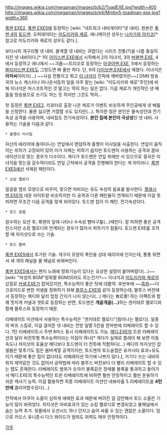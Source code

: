 http://images.wikia.com/megaman/images/b/b2/ToadEXE.jpg?width=400
http://images.wikia.com/megaman/images/e/e4/Mmbn5-toadman-exe.jpg?width=360

[[록맨 EXE2]], [[록맨 EXE5]]에 등장하는 [wiki: "네트워크 내비게이터"넷 내비]. 원본은 [[록맨 4]]의 [[토드맨]].
오퍼레이터는 [[미도리카와 케로]]. 애니메이션 성우는 [[나카가와 아키코]][* 참고로 미도리카와 케로의 성우도 같다.].

보다시피 개구리형 넷 내비. 물계열 넷 내비는 귀엽다는 시리즈 전통(?)을 나름 충실히 지킨 넷 내비이다.[* 1의 [[아이스맨.EXE]]에서 시작해서 2의 이녀석, 3의 [[버블맨.EXE]], 4에서 등장하고 애니에서 ~~긔욤~~트리오로 등장하는 [[아쿠아맨.EXE]], 5에서 등장하는 [[블리자드맨.EXE]]도 그정도면 봐 줄만 하다. 단, 6의 [[다이브맨.EXE]]에서 깨졌다. 이녀석은 '''아저씨'''이미지(...) ~~사실 전통이고 뭐고 [[프리즈맨.EXE|이 녀석]]이 진즉에 깨버렸지만~~] DNN 방송국의 뉴스 캐스터나 아나운서등의 일을 자주 맡는 [wiki: "미도리카와 케로"주인]에 비해 이녀석은 마스코트적인 것 말고는 딱히 하는 일은 없다. 가끔 케로가 개인적인 넷 배틀을 방송용으로 쓰기도 하는 듯 하지만 그것도 딱히...

첫 등장은 [[록맨 EXE2]]. 리포터로 출장 나온 케로가 이벤트 비슷하게 주인공에게 넷 배틀을 신청한다. 물론 싫으면 거절할 수도 있지만(...). 특이한 점은 본인은 물속성인데 전기속성 공격을 사용하며, 내비칩도 전기속성이다. '''본인 칩에 본인이 극상성'''인 넷 내비. 사용하는 기술을 다음과 같다.

 * 올챙이 미사일
자신의 에리어에 돌아다니는 연잎에서 랜덤하게 올챙이 미사일을 사출한다. 연잎이 움직이는 위치가 고정되어 있어 이거 자체는 피하기 쉽지만 토드맨이 사용하는 공격과 콤비네이션으로 맞는 경우가 다수이다. 게다가 토드맨은 연잎 위에만 서 있으므로 결국은 이녀석을 맞는걸 감수하더라도 연잎 근처에서 공격을 진행해야 한다는 게 아이러니. [[록맨 EXE5]]에선 삭제된 패턴이다.

 * 쇼킹 멜로디
얼굴을 앰프 모양으로 바꾸어, 맞으면 마비되는 유도 속성의 음표를 발사한다. [[플래시맨.EXE]]의 네온 라이트랑 비슷하지만 이 공격과 다른 패턴들이 연계되기 때문에 이걸 못피하면 무조건 다음 공격을 맞게 되어있다. 토드맨 칩이 이 패턴. 전기속성이다.

 * 토드 슬랩
잠수하는 모션 후, 록맨의 앞에 나타나 수속성 뺨따구를(...)때린다. 잘 피하면 좋은 공격 찬스지만 쇼킹 멜로디와 연계되는 경우가 많아서 피하기가 힘들다. 토드맨.EXE를 조작할 때 차지샷으로 쓰는 기술.

 * 토드 봄버
[[록맨 EXE5]]에서 추가된 기술. 개구리 모양의 폭탄을 상대 에리어에 던지는데, 통통 튀면서 세 개의 패널을 물 패널로 바꿔버린다. 


[[록맨 EXE5]]에서는 왠지 노래에 정화기능이 있다는 요상한 설정이 붙어버렸다(...)~~[wiki: "마성의 BGM"정화짤 BGM]이라도 트는건가?~~ 이녀석과 [[미도리카와 케로]]의 삽질로 [[커넬.EXE]]가 잡혀갔지만, 특수능력이 좋은 탓에 대활약. 후반부에 ~~[[흑화]]~~다크로이드로 변한 커넬을 정화하기 위해 [[블루스.EXE]]와 같이 등장하는데, 블루스 버전에서 등장하는 메디와 달리 엄청 간지가 나지 않는다(...) 메디는 뾰로롱! 하는 이펙트와 함께 멋지게 커넬과 셋트로 등장하는 반면, 토드맨은 '''개굴개굴(...)'''하는 겐키테르 멜로디와 함께 블루스와 등장하기 때문.

리베레이트 미션에서 사용하는 특수능력은 "겐키테르 멜로디"(힘이나는 멜로디). 일종의 버프 스킬로, 이걸 걸어준 넷 내비는 전방 일렬 5칸을 한꺼번에 리베레이트 할 수 있다. 1턴 리베레이트시 주변 8마스 동시 리베레이트도 가능. [[메디.EXE]]의 트윈 리베레이션과 달리 비전투형 특수능력이라는 이점이 하나[* 게다가 실제로 플레이 해 보면 이동속도나 차지샷의 효율상 메디보다 토드맨이 더 전투에 적합하다(…) 메디의 차지샷인 캅셀봄은 맞추기도 힘든 봄버계열 공격이지만, 토드맨의 토드슬랩은 유카시타 효과+유도이기 때문에 좋은 칩이 없더라도 리베레이션 하기에 나쁘지 않다.], 거기다 쓰는 내비의 위치 제약같은 것도 없어서 공략법에 따라 블루스 버전보다 더 빨리 리베레이트 할 수 있는 맵도 존재한다. 리베레이트 범위가 숫자키 블록같은 장애물 블록을 통과하고 들어가서 메디.EXE의 특수능력인 트윈 리베레이트에 비하면 훨씬 안정적이고 훨씬 운용하기 쉬운 캐사기 능력. 이걸 활용하면 최종 리베레이트 미션인 네뷰라홀 5 리베레이트을 '''4턴만에''' 클리어할수있다(...)

전작에서 아쿠아 소울이 심하게 애매한 효과 때문에 버려진 걸 감안해서 토드 소울은 기능이 많이 바뀌었다. 차지샷은 마비효과가 있는 쇼킹 멜로디로 변경되었고 물패널에서 숨는 능력 추가. 뒷줄에서 오션시드 하나 던지고 숨어 싸울 수 있는 괜찮은 소울이다. 덤으로 카오스 유니존시 다크 와이드가 범위도 위력도 매우 안정적이다.


[[각주]]
